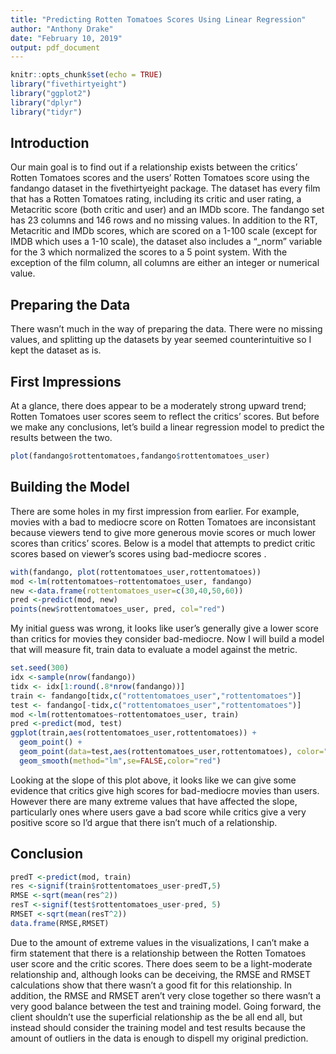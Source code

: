 ---
title: "Predicting Rotten Tomatoes Scores Using Linear Regression"
author: "Anthony Drake"
date: "February 10, 2019"
output: pdf_document
---

```{r setup, include=FALSE}
knitr::opts_chunk$set(echo = TRUE)
library("fivethirtyeight")
library("ggplot2")
library("dplyr")
library("tidyr")
```

## Introduction

Our main goal is to find out if a relationship exists between the critics' Rotten Tomatoes scores and the users' Rotten Tomatoes score using the fandango dataset in the fivethirtyeight package. The dataset has every film that has a Rotten Tomatoes rating, including its critic and user rating, a Metacritic score (both critic and user) and an IMDb score. The fandango set has 23 columns and 146 rows and no missing values. In addition to the RT, Metacritic and IMDb scores, which are scored on a 1-100 scale (except for IMDB which uses a 1-10 scale), the dataset also includes a "_norm" variable for the 3 which normalized the scores to a 5 point system. With the exception of the film column, all columns are either an integer or numerical value.

## Preparing the Data

There wasn't much in the way of preparing the data. There were no missing values, and splitting up the datasets by year seemed counterintuitive so I kept the dataset as is. 


## First Impressions

At a glance, there does appear to be a moderately strong upward trend; Rotten Tomatoes user scores seem to reflect the critics' scores. But before we make any conclusions, let's build a linear regression model to predict the results between the two.

```{r}
plot(fandango$rottentomatoes,fandango$rottentomatoes_user)

```

## Building the Model

There are some holes in my first impression from earlier. For example, movies with a bad to mediocre score on Rotten Tomatoes are inconsistant because viewers tend to give more generous movie scores or much lower scores than critics' scores. Below is a model that attempts to predict critic scores based on viewer's scores using bad-mediocre scores .

```{r}
with(fandango, plot(rottentomatoes_user,rottentomatoes))
mod <-lm(rottentomatoes~rottentomatoes_user, fandango)
new <-data.frame(rottentomatoes_user=c(30,40,50,60))
pred <-predict(mod, new)
points(new$rottentomatoes_user, pred, col="red")
```

My initial guess was wrong, it looks like user's generally give a lower score than critics for movies they consider bad-mediocre. Now I will build a model that will measure fit, train data to evaluate a model against the metric. 

```{r}
set.seed(300)
idx <-sample(nrow(fandango))
tidx <- idx[1:round(.8*nrow(fandango))]
train <- fandango[tidx,c("rottentomatoes_user","rottentomatoes")]
test <- fandango[-tidx,c("rottentomatoes_user","rottentomatoes")]
mod <-lm(rottentomatoes~rottentomatoes_user, train)
pred <-predict(mod, test)
ggplot(train,aes(rottentomatoes_user,rottentomatoes)) +
  geom_point() +
  geom_point(data=test,aes(rottentomatoes_user,rottentomatoes), color="chartreuse") +
  geom_smooth(method="lm",se=FALSE,color="red")
```

Looking at the slope of this plot above, it looks like we can give some evidence that critics give high scores for bad-mediocre movies than users. However there are many extreme values that have affected the slope, particularly ones where users gave a bad score while critics give a very positive score so I'd argue that there isn't much of a relationship.


## Conclusion

```{r}
predT <-predict(mod, train)
res <-signif(train$rottentomatoes_user-predT,5)
RMSE <-sqrt(mean(res^2))
resT <-signif(test$rottentomatoes_user-pred, 5)
RMSET <-sqrt(mean(resT^2))
data.frame(RMSE,RMSET)
```


Due to the amount of extreme values in the visualizations, I can't make a firm statement that there is a relationship between the Rotten Tomatoes user score and the critic scores. There does seem to be a light-moderate relationship and, although looks can be deceiving, the RMSE and RMSET calculations show that there wasn't a good fit for this relationship. In addition, the RMSE and RMSET aren't very close together so there wasn't a very good balance between the test and training model. Going forward, the client shouldn't use the superficial relationship as the be all end all, but instead should consider the training model and test results because the amount of outliers in the data is enough to dispell my original prediction.